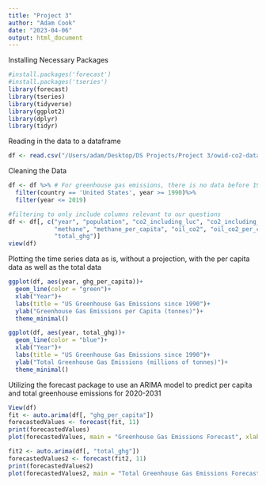 ```yaml
---
title: "Project 3"
author: "Adam Cook"
date: "2023-04-06"
output: html_document
---
```

Installing Necessary Packages 
```r
#install.packages('forecast')
#install.packages('tseries')
library(forecast)
library(tseries)
library(tidyverse)
library(ggplot2)
library(dplyr)
library(tidyr)
```
Reading in the data to a dataframe
```r
df <- read.csv("/Users/adam/Desktop/DS Projects/Project 3/owid-co2-data (1).csv")
```

Cleaning the Data
```r
df <- df %>% # For greenhouse gas emissions, there is no data before 1990 and after 2019
  filter(country == 'United States', year >= 1990)%>%
  filter(year <= 2019)

#filtering to only include columns relevant to our questions
df <- df[, c("year", "population", "co2_including_luc", "co2_including_luc_per_capita",
             "methane", "methane_per_capita", "oil_co2", "oil_co2_per_capita", "ghg_per_capita",
             "total_ghg")]
view(df)
```


Plotting the time series data as is, without a projection, with the per capita data as well as the total data 
```r

ggplot(df, aes(year, ghg_per_capita))+
  geom_line(color = "green")+
  xlab("Year")+
  labs(title = "US Greenhouse Gas Emissions since 1990")+
  ylab("Greenhouse Gas Emissions per Capita (tonnes)")+
  theme_minimal()
```

```r
ggplot(df, aes(year, total_ghg))+
  geom_line(color = "blue")+
  xlab("Year")+
  labs(title = "US Greenhouse Gas Emissions since 1990")+
  ylab("Total Greenhouse Gas Emissions (millions of tonnes)")+
  theme_minimal()
```

Utilizing the forecast package to use an ARIMA model to predict per capita and total greenhouse emissions for 2020-2031
```r
View(df)
fit <- auto.arima(df[, "ghg_per_capita"])
forecastedValues <- forecast(fit, 11)
print(forecastedValues)
plot(forecastedValues, main = "Greenhouse Gas Emissions Forecast", xlab = 'Years Since 1990', ylab = "Greenhouse Gas Emissions per Capita (tonnes)")


```

```r

fit2 <- auto.arima(df[, "total_ghg"])
forecastedValues2 <- forecast(fit2, 11)
print(forecastedValues2)
plot(forecastedValues2, main = "Total Greenhouse Gas Emissions Forecast", xlab = 'Years Since 1850', ylab = "Greenhouse Gas Emissions per Capita (Millions of tonnes)")

```

```r

```

